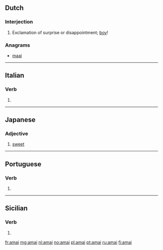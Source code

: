 ==Dutch==

===Interjection===
{{nl-interj}}

# {{Flemish|lang=nl}} Exclamation of surprise or disappointment; [[boy]]!

===Anagrams===
* [[maai#Dutch|maai]]

----

==Italian==

===Verb===
{{infl|it|verb form}}

# {{form of|first-person singular indicative past historic|amare|lang=it}}

----

==Japanese==

===Adjective===
{{ja-adj|r|decl=い|hira=あまい}}

# {{ja-def|甘い}} [[sweet]]

----

==Portuguese==

===Verb===
{{infl|pt|verb form}}

# {{pt-verb form of|[[amar]]|ar|imperative|affirmative|plural|second}}

----

==Sicilian==

===Verb===
{{infl|scn|verb form}}

# {{form of|[[first-person singular]] [[preterite]] [[active voice|active]] [[indicative mood|indicative]]|amari|lang=scvn}}

[[fr:amai]]
[[mg:amai]]
[[nl:amai]]
[[no:amai]]
[[pl:amai]]
[[pt:amai]]
[[ru:amai]]
[[fi:amai]]